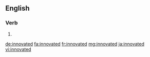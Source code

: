 ==English==

===Verb===
{{head|en}}

# {{en-past of|innovate}}

[[de:innovated]]
[[fa:innovated]]
[[fr:innovated]]
[[mg:innovated]]
[[ja:innovated]]
[[vi:innovated]]